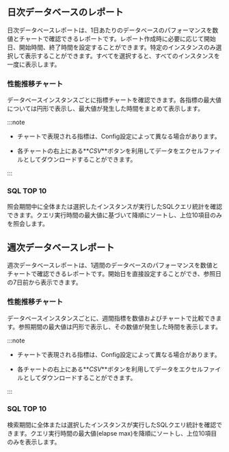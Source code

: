 ## 日次データベースのレポート

日次データベースレポートは、1日あたりのデータベースのパフォーマンスを数値とチャートで確認できるレポートです。レポート作成時に必要に応じて開始日、開始時間、終了時間を設定することができます。特定のインスタンスのみ選択して表示することができます。すべてを選択すると、すべてのインスタンスを一度に表示します。

### 性能推移チャート

データベースインスタンスごとに指標チャートを確認できます。各指標の最大値については円形で表示し、最大値が発生した時間をまとめて表示します。

:::note

-   チャートで表現される指標は、Config設定によって異なる場合があります。

-   各チャートの右上にある**_CSV_**ボタンを利用してデータをエクセルファイルとしてダウンロードすることができます。

:::

### SQL TOP 10

照会期間中に全体または選択したインスタンスが実行したSQLクエリ統計を確認できます。クエリ実行時間の最大値に基づいて降順にソートし、上位10項目のみを照会します。

## 週次データベースレポート

週次データベースレポートは、1週間のデータベースのパフォーマンスを数値とチャートで確認できるレポートです。開始日を直接設定することができ、参照日の7日前から表示できます。

### 性能推移チャート

データベースインスタンスごとに、週間指標を数値およびチャートで比較できます。参照期間の最大値は円形で表示し、その数値が発生した時間を表示します。

:::note

-   チャートで表現される指標は、Config設定によって異なる場合があります。

-   各チャートの右上にある**_CSV_**ボタンを利用してデータをエクセルファイルとしてダウンロードすることができます。

:::

### SQL TOP 10

検索期間に全体または選択したインスタンスが実行したSQLクエリ統計を確認できます。クエリ実行時間の最大値(elapse max)を降順にソートし、上位10項目のみを表示します。
